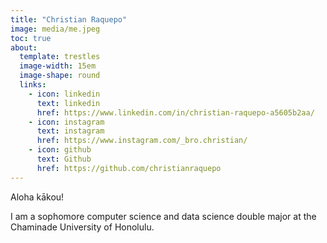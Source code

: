 ```yaml
---
title: "Christian Raquepo"
image: media/me.jpeg
toc: true
about:
  template: trestles 
  image-width: 15em
  image-shape: round
  links:
    - icon: linkedin
      text: linkedin
      href: https://www.linkedin.com/in/christian-raquepo-a5605b2aa/
    - icon: instagram
      text: instagram
      href: https://www.instagram.com/_bro.christian/
    - icon: github
      text: Github
      href: https://github.com/christianraquepo
---
```


Aloha kākou!

I am a sophomore computer science and data science double major at the Chaminade University of Honolulu.
